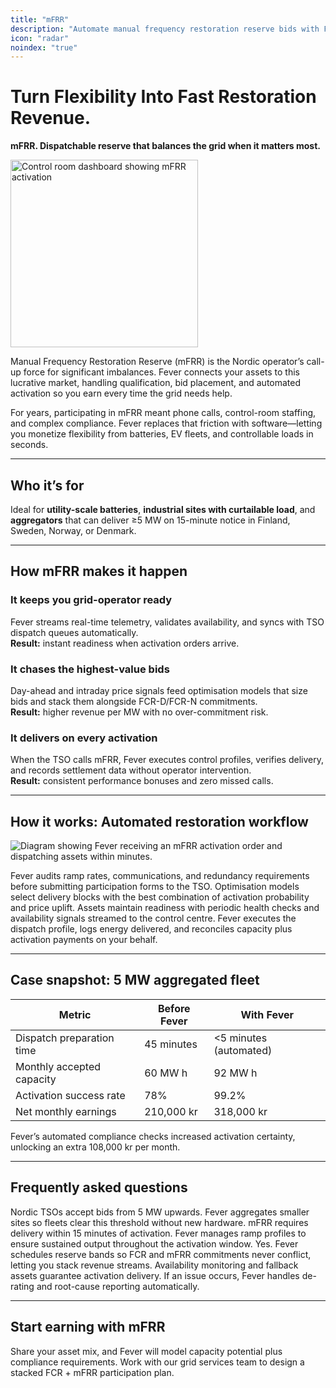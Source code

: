 ```yaml
---
title: "mFRR"
description: "Automate manual frequency restoration reserve bids with Fever’s real-time dispatch engine."
icon: "radar"
noindex: "true"
---
```


# Turn Flexibility Into Fast Restoration Revenue.

**mFRR. Dispatchable reserve that balances the grid when it matters most.**

<img
  src="/images/hero-dark.png"
  alt="Control room dashboard showing mFRR activation"
  noZoom={true}
  height="300"
  className="rounded-xl"
/>

Manual Frequency Restoration Reserve (mFRR) is the Nordic operator’s call-up force for significant imbalances. Fever connects your assets to this lucrative market, handling qualification, bid placement, and automated activation so you earn every time the grid needs help.

For years, participating in mFRR meant phone calls, control-room staffing, and complex compliance. Fever replaces that friction with software—letting you monetize flexibility from batteries, EV fleets, and controllable loads in seconds.

---

## Who it’s for

Ideal for **utility-scale batteries**, **industrial sites with curtailable load**, and **aggregators** that can deliver ≥5 MW on 15-minute notice in Finland, Sweden, Norway, or Denmark.

---

## How mFRR makes it happen

### It keeps you grid-operator ready
Fever streams real-time telemetry, validates availability, and syncs with TSO dispatch queues automatically.\
**Result:** instant readiness when activation orders arrive.

### It chases the highest-value bids
Day-ahead and intraday price signals feed optimisation models that size bids and stack them alongside FCR-D/FCR-N commitments.\
**Result:** higher revenue per MW with no over-commitment risk.

### It delivers on every activation
When the TSO calls mFRR, Fever executes control profiles, verifies delivery, and records settlement data without operator intervention.\
**Result:** consistent performance bonuses and zero missed calls.

---

## How it works: Automated restoration workflow

![Diagram showing Fever receiving an mFRR activation order and dispatching assets within minutes.](/images/hero-light.png)

<Steps>
  <Step title="Qualify the asset">
    Fever audits ramp rates, communications, and redundancy requirements before submitting participation forms to the TSO.
  </Step>
  <Step title="Forecast + bid">
    Optimisation models select delivery blocks with the best combination of activation probability and price uplift.
  </Step>
  <Step title="Standby mode">
    Assets maintain readiness with periodic health checks and availability signals streamed to the control centre.
  </Step>
  <Step title="Activation + settlement">
    Fever executes the dispatch profile, logs energy delivered, and reconciles capacity plus activation payments on your behalf.
  </Step>
</Steps>

---

## Case snapshot: 5 MW aggregated fleet

| Metric | Before Fever | With Fever |
| ------ | ------------ | ---------- |
| Dispatch preparation time | 45 minutes | <5 minutes (automated) |
| Monthly accepted capacity | 60 MW h | 92 MW h |
| Activation success rate | 78% | 99.2% |
| Net monthly earnings | 210,000 kr | 318,000 kr |

<success>
  Fever’s automated compliance checks increased activation certainty, unlocking an extra 108,000 kr per month.
</success>

---

## Frequently asked questions

<AccordionGroup>
  <Accordion title="What’s the minimum bid size?">
    Nordic TSOs accept bids from 5 MW upwards. Fever aggregates smaller sites so fleets clear this threshold without new hardware.
  </Accordion>
  <Accordion title="How fast must assets respond?">
    mFRR requires delivery within 15 minutes of activation. Fever manages ramp profiles to ensure sustained output throughout the activation window.
  </Accordion>
  <Accordion title="Can I participate if I already provide FCR?">
    Yes. Fever schedules reserve bands so FCR and mFRR commitments never conflict, letting you stack revenue streams.
  </Accordion>
  <Accordion title="How are penalties avoided?">
    Availability monitoring and fallback assets guarantee activation delivery. If an issue occurs, Fever handles de-rating and root-cause reporting automatically.
  </Accordion>
</AccordionGroup>

---

## Start earning with mFRR

<CardGroup cols={2}>
  <Card title="Assess my fleet" icon="clipboard-list" href="/get-started">
    Share your asset mix, and Fever will model capacity potential plus compliance requirements.
  </Card>
  <Card title="Schedule a strategy session" icon="users" href="/contact">
    Work with our grid services team to design a stacked FCR + mFRR participation plan.
  </Card>
</CardGroup>
